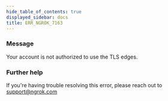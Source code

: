 ```yaml
---
hide_table_of_contents: true
displayed_sidebar: docs
title: ERR_NGROK_7163
---
```




### Message

Your account is not authorized to use the TLS edges.

<ErrorDetails error="err_ngrok_7163" />

### Further help

If you're having trouble resolving this error, please reach out to [support@ngrok.com](mailto:support@ngrok.com?subject=Help%20with%20ERR_NGROK_7163)
